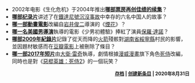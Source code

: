 <!--根据中文维基首页你知道吗？6条暂定电影主题的你知道吗？也是6条，新的关于电影主题的你知道吗？在上边-->
*2002年电影《生化危机》于2004年推出'''[[惡靈古堡2：啟示錄|哪部票房再创佳绩的续集]]'''？
*'''[[六人-泰坦尼克上的中国幸存者|哪部纪录片]]'''讲述了在[[鐵達尼號沉沒事故|鐵達尼號沉沒事故]]中幸存的六名中国人的故事？
*'''[[煙花_(劇場版)|哪一部動畫電影]]'''改編自[[岩井俊二|岩井俊二]]導演的《[[煙花_(電視劇)|煙花]]》？
*'''[[麥可·奎斯塔|哪一名美國男導演]]'''執導的電影《少男初體驗》捧紅了演員[[保羅·達諾|保羅·達諾]]？
*'''[[天降|哪部2009年紀錄片]]'''記錄了從天而降的[[火箭|火箭]]殘骸對[[湖南省|湖南省]][[綏寧縣|綏寧縣]]村民的影響，並因題材敏感而在[[豆瓣|豆瓣電影]]上被刪除了條目？
*'''[[死侍：好心沒好報|哪一部2017年短片]]'''由[[大衛·雷奇|大衛·雷奇]]執導，劇情根據[[漫威漫畫|漫威漫畫]]旗下角色[[死侍|死侍]]改編，同時也是對《[[惡棍英雄：死侍2|惡棍英雄：死侍2]]》的一個玩笑？

<div align="right" style="font-size: 90%;">
'''[[Portal:电影/你知道嗎？/存档|存档]] | [[Help:如何创建新页面|创建新条目]] | 2020年8月31日'''</div>
<noinclude>[[Category:电影主题|{{PAGENAME}}]]</noinclude>